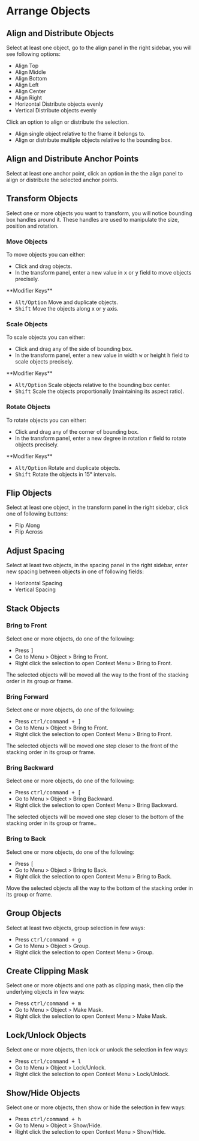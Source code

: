

# Arrange Objects

## Align and Distribute Objects

Select at least one object, go to the align panel in the right sidebar, you will see following options:

- <InlineIcon d={icons.alignTop} /> Align Top
- <InlineIcon d={icons.alignMiddle} /> Align Middle
- <InlineIcon d={icons.alignBottom} /> Align Bottom
- <InlineIcon d={icons.alignLeft} /> Align Left
- <InlineIcon d={icons.alignCenter} /> Align Center
- <InlineIcon d={icons.alignRight} /> Align Right
- <InlineIcon d={icons.distributeHorizontal} /> Horizontal Distribute objects evenly
- <InlineIcon d={icons.distributeVertical} /> Vertical Distribute objects evenly

Click an option to align or distribute the selection.

- Align single object relative to the frame it belongs to.
- Align or distribute multiple objects relative to the bounding box.

## Align and Distribute Anchor Points

Select at least one anchor point, click an option in the the align panel to align or distribute the selected anchor points.

## Transform Objects

Select one or more objects you want to transform, you will notice bounding box handles around it. These handles are used to manipulate the size, position and rotation.

### Move Objects

To move objects you can either:

- Click and drag objects.
- In the transform panel, enter a new value in <kbd>x</kbd> or <kbd>y</kbd> field to move objects precisely.

<Callout>
**Modifier Keys**

- <kbd>Alt/Option</kbd> Move and duplicate objects.
- <kbd>Shift</kbd> Move the objects along x or y axis.
</Callout>

### Scale Objects

To scale objects you can either:

- Click and drag any of the side of bounding box.
- In the transform panel, enter a new value in width <kbd>w</kbd> or height <kbd>h</kbd> field to scale objects precisely.

<Callout>
**Modifier Keys**

- <kbd>Alt/Option</kbd> Scale objects relative to the bounding box center.
- <kbd>Shift</kbd> Scale the objects proportionally (maintaining its aspect ratio).
</Callout>

### Rotate Objects

To rotate objects you can either:

- Click and drag any of the corner of bounding box.
- In the transform panel, enter a new degree in rotation <kbd>r</kbd> field to rotate objects precisely.

<Callout>
**Modifier Keys**

- <kbd>Alt/Option</kbd> Rotate and duplicate objects.
- <kbd>Shift</kbd> Rotate the objects in 15° intervals.
</Callout>

## Flip Objects

Select at least one object, in the transform panel in the right sidebar, click one of following buttons:

- <InlineIcon d={icons.flipAlong} /> Flip Along
- <InlineIcon d={icons.flipAcross} /> Flip Across

## Adjust Spacing

Select at least two objects, in the spacing panel in the right sidebar, enter new spacing between objects in one of following fields:

- <IconSpacing rotate={90} /> Horizontal Spacing
- <IconSpacing /> Vertical Spacing

## Stack Objects

### Bring to Front

Select one or more objects, do one of the following:

- Press <kbd>]</kbd>
- Go to Menu > Object > Bring to Front.
- Right click the selection to open Context Menu > Bring to Front.

The selected objects will be moved all the way to the front of the stacking order in its group or frame.

### Bring Forward

Select one or more objects, do one of the following:

- Press <kbd>ctrl/command + ]</kbd>
- Go to Menu > Object > Bring to Front.
- Right click the selection to open Context Menu > Bring to Front.

The selected objects will be moved one step closer to the front of the stacking order in its group or frame.

### Bring Backward

Select one or more objects, do one of the following:

- Press <kbd>ctrl/command + [</kbd>
- Go to Menu > Object > Bring Backward.
- Right click the selection to open Context Menu > Bring Backward.

The selected objects will be moved one step closer to the bottom of the stacking order in its group or frame..

### Bring to Back

Select one or more objects, do one of the following:

- Press <kbd>[</kbd>
- Go to Menu > Object > Bring to Back.
- Right click the selection to open Context Menu > Bring to Back.

Move the selected objects all the way to the bottom of the stacking order in its group or frame.

## Group Objects

Select at least two objects, group selection in few ways:

- Press <kbd>ctrl/command + g</kbd>
- Go to Menu > Object > Group.
- Right click the selection to open Context Menu > Group.

## Create Clipping Mask

Select one or more objects and one path as clipping mask, then clip the underlying objects in few ways:

- Press <kbd>ctrl/command + m</kbd>
- Go to Menu > Object > Make Mask.
- Right click the selection to open Context Menu > Make Mask.

## Lock/Unlock Objects

Select one or more objects, then lock or unlock the selection in few ways:

- Press <kbd>ctrl/command + l</kbd>
- Go to Menu > Object > Lock/Unlock.
- Right click the selection to open Context Menu > Lock/Unlock.

## Show/Hide Objects

Select one or more objects, then show or hide the selection in few ways:

- Press <kbd>ctrl/command + h</kbd>
- Go to Menu > Object > Show/Hide.
- Right click the selection to open Context Menu > Show/Hide.
